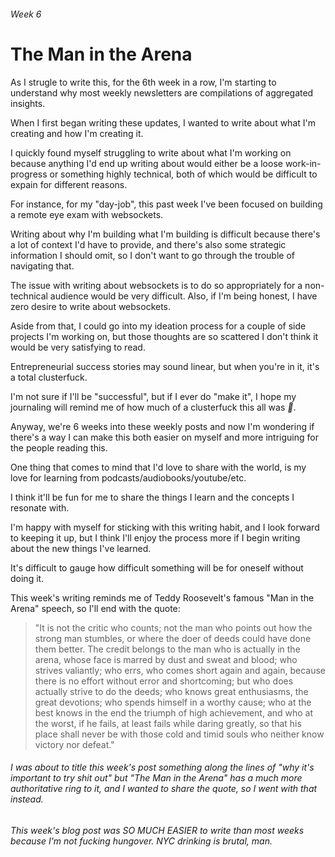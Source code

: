 ###### Week 6

# The Man in the Arena

As I strugle to write this, for the 6th week in a row, I'm starting to understand why most weekly newsletters are compilations of aggregated insights.

When I first began writing these updates, I wanted to write about what I'm creating and how I'm creating it.

I quickly found myself struggling to write about what I'm working on because anything I'd end up writing about would either be a loose work-in-progress or something highly technical, both of which would be difficult to expain for different reasons.

For instance, for my "day-job", this past week I've been focused on building a remote eye exam with websockets.

Writing about why I'm building what I'm building is difficult because there's a lot of context I'd have to provide, and there's also some strategic information I should omit, so I don't want to go through the trouble of navigating that.

The issue with writing about websockets is to do so appropriately for a non-technical audience would be very difficult. Also, if I'm being honest, I have zero desire to write about websockets.

Aside from that, I could go into my ideation process for a couple of side projects I'm working on, but those thoughts are so scattered I don't think it would be very satisfying to read.

Entrepreneurial success stories may sound linear, but when you're in it, it's a total clusterfuck.

I'm not sure if I'll be "successful", but if I ever do "make it", I hope my journaling will remind me of how much of a clusterfuck this all was _🥳_.

Anyway, we're 6 weeks into these weekly posts and now I'm wondering if there's a way I can make this both easier on myself and more intriguing for the people reading this.

One thing that comes to mind that I'd love to share with the world, is my love for learning from podcasts/audiobooks/youtube/etc.

I think it'll be fun for me to share the things I learn and the concepts I resonate with.

I'm happy with myself for sticking with this writing habit, and I look forward to keeping it up, but I think I'll enjoy the process more if I begin writing about the new things I've learned.

It's difficult to gauge how difficult something will be for oneself without doing it.

This week's writing reminds me of Teddy Roosevelt's famous "Man in the Arena" speech, so I'll end with the quote:

> "It is not the critic who counts; not the man who points out how the strong man stumbles, or where the doer of deeds could have done them better. The credit belongs to the man who is actually in the arena, whose face is marred by dust and sweat and blood; who strives valiantly; who errs, who comes short again and again, because there is no effort without error and shortcoming; but who does actually strive to do the deeds; who knows great enthusiasms, the great devotions; who spends himself in a worthy cause; who at the best knows in the end the triumph of high achievement, and who at the worst, if he fails, at least fails while daring greatly, so that his place shall never be with those cold and timid souls who neither know victory nor defeat."

###### I was about to title this week's post something along the lines of "why it's important to try shit out" but "The Man in the Arena" has a much more authoritative ring to it, and I wanted to share the quote, so I went with that instead.

###### This week's blog post was SO MUCH EASIER to write than most weeks because I'm not fucking hungover. NYC drinking is brutal, man.

